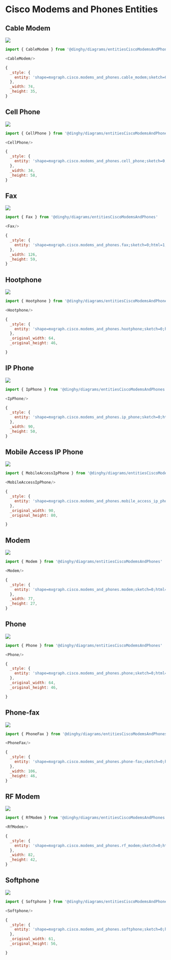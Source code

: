 
# Cisco Modems and Phones Entities


## Cable Modem

<Tabs>
  <TabItem value="Preview">

![](./cable-modem.png#drawio)

  </TabItem>
  <TabItem value="Usage">
    
```js
import { CableModem } from '@dinghy/diagrams/entitiesCiscoModemsAndPhones'

<CableModem/>
```

  </TabItem>
  <TabItem value="Definition">
    
```js
{
  _style: {
    entity: 'shape=mxgraph.cisco.modems_and_phones.cable_modem;sketch=0;html=1;pointerEvents=1;dashed=0;fillColor=#036897;strokeColor=#ffffff;strokeWidth=2;verticalLabelPosition=bottom;verticalAlign=top;align=center;outlineConnect=0;',
  },
  _width: 74,
  _height: 35,
}
```

  </TabItem>
</Tabs>


## Cell Phone

<Tabs>
  <TabItem value="Preview">

![](./cell-phone.png#drawio)

  </TabItem>
  <TabItem value="Usage">
    
```js
import { CellPhone } from '@dinghy/diagrams/entitiesCiscoModemsAndPhones'

<CellPhone/>
```

  </TabItem>
  <TabItem value="Definition">
    
```js
{
  _style: {
    entity: 'shape=mxgraph.cisco.modems_and_phones.cell_phone;sketch=0;html=1;pointerEvents=1;dashed=0;fillColor=#036897;strokeColor=#ffffff;strokeWidth=2;verticalLabelPosition=bottom;verticalAlign=top;align=center;outlineConnect=0;',
  },
  _width: 34,
  _height: 58,
}
```

  </TabItem>
</Tabs>


## Fax

<Tabs>
  <TabItem value="Preview">

![](./fax.png#drawio)

  </TabItem>
  <TabItem value="Usage">
    
```js
import { Fax } from '@dinghy/diagrams/entitiesCiscoModemsAndPhones'

<Fax/>
```

  </TabItem>
  <TabItem value="Definition">
    
```js
{
  _style: {
    entity: 'shape=mxgraph.cisco.modems_and_phones.fax;sketch=0;html=1;pointerEvents=1;dashed=0;fillColor=#036897;strokeColor=#ffffff;strokeWidth=2;verticalLabelPosition=bottom;verticalAlign=top;align=center;outlineConnect=0;',
  },
  _width: 126,
  _height: 59,
}
```

  </TabItem>
</Tabs>


## Hootphone

<Tabs>
  <TabItem value="Preview">

![](./hootphone.png#drawio)

  </TabItem>
  <TabItem value="Usage">
    
```js
import { Hootphone } from '@dinghy/diagrams/entitiesCiscoModemsAndPhones'

<Hootphone/>
```

  </TabItem>
  <TabItem value="Definition">
    
```js
{
  _style: {
    entity: 'shape=mxgraph.cisco.modems_and_phones.hootphone;sketch=0;html=1;pointerEvents=1;dashed=0;fillColor=#036897;strokeColor=#ffffff;strokeWidth=2;verticalLabelPosition=bottom;verticalAlign=top;align=center;outlineConnect=0;',
  },
  _original_width: 64,
  _original_height: 46,

}
```

  </TabItem>
</Tabs>


## IP Phone

<Tabs>
  <TabItem value="Preview">

![](./ip-phone.png#drawio)

  </TabItem>
  <TabItem value="Usage">
    
```js
import { IpPhone } from '@dinghy/diagrams/entitiesCiscoModemsAndPhones'

<IpPhone/>
```

  </TabItem>
  <TabItem value="Definition">
    
```js
{
  _style: {
    entity: 'shape=mxgraph.cisco.modems_and_phones.ip_phone;sketch=0;html=1;pointerEvents=1;dashed=0;fillColor=#036897;strokeColor=#ffffff;strokeWidth=2;verticalLabelPosition=bottom;verticalAlign=top;align=center;outlineConnect=0;',
  },
  _width: 90,
  _height: 50,
}
```

  </TabItem>
</Tabs>


## Mobile Access IP Phone

<Tabs>
  <TabItem value="Preview">

![](./mobile-access-ip-phone.png#drawio)

  </TabItem>
  <TabItem value="Usage">
    
```js
import { MobileAccessIpPhone } from '@dinghy/diagrams/entitiesCiscoModemsAndPhones'

<MobileAccessIpPhone/>
```

  </TabItem>
  <TabItem value="Definition">
    
```js
{
  _style: {
    entity: 'shape=mxgraph.cisco.modems_and_phones.mobile_access_ip_phone;sketch=0;html=1;pointerEvents=1;dashed=0;fillColor=#036897;strokeColor=#ffffff;strokeWidth=2;verticalLabelPosition=bottom;verticalAlign=top;align=center;outlineConnect=0;',
  },
  _original_width: 90,
  _original_height: 80,

}
```

  </TabItem>
</Tabs>


## Modem

<Tabs>
  <TabItem value="Preview">

![](./modem.png#drawio)

  </TabItem>
  <TabItem value="Usage">
    
```js
import { Modem } from '@dinghy/diagrams/entitiesCiscoModemsAndPhones'

<Modem/>
```

  </TabItem>
  <TabItem value="Definition">
    
```js
{
  _style: {
    entity: 'shape=mxgraph.cisco.modems_and_phones.modem;sketch=0;html=1;pointerEvents=1;dashed=0;fillColor=#036897;strokeColor=#ffffff;strokeWidth=2;verticalLabelPosition=bottom;verticalAlign=top;align=center;outlineConnect=0;',
  },
  _width: 77,
  _height: 27,
}
```

  </TabItem>
</Tabs>


## Phone

<Tabs>
  <TabItem value="Preview">

![](./phone.png#drawio)

  </TabItem>
  <TabItem value="Usage">
    
```js
import { Phone } from '@dinghy/diagrams/entitiesCiscoModemsAndPhones'

<Phone/>
```

  </TabItem>
  <TabItem value="Definition">
    
```js
{
  _style: {
    entity: 'shape=mxgraph.cisco.modems_and_phones.phone;sketch=0;html=1;pointerEvents=1;dashed=0;fillColor=#036897;strokeColor=#ffffff;strokeWidth=2;verticalLabelPosition=bottom;verticalAlign=top;align=center;outlineConnect=0;',
  },
  _original_width: 64,
  _original_height: 46,

}
```

  </TabItem>
</Tabs>


## Phone-fax

<Tabs>
  <TabItem value="Preview">

![](./phone-fax.png#drawio)

  </TabItem>
  <TabItem value="Usage">
    
```js
import { PhoneFax } from '@dinghy/diagrams/entitiesCiscoModemsAndPhones'

<PhoneFax/>
```

  </TabItem>
  <TabItem value="Definition">
    
```js
{
  _style: {
    entity: 'shape=mxgraph.cisco.modems_and_phones.phone-fax;sketch=0;html=1;pointerEvents=1;dashed=0;fillColor=#036897;strokeColor=#ffffff;strokeWidth=2;verticalLabelPosition=bottom;verticalAlign=top;align=center;outlineConnect=0;',
  },
  _width: 106,
  _height: 46,
}
```

  </TabItem>
</Tabs>


## RF Modem

<Tabs>
  <TabItem value="Preview">

![](./rf-modem.png#drawio)

  </TabItem>
  <TabItem value="Usage">
    
```js
import { RfModem } from '@dinghy/diagrams/entitiesCiscoModemsAndPhones'

<RfModem/>
```

  </TabItem>
  <TabItem value="Definition">
    
```js
{
  _style: {
    entity: 'shape=mxgraph.cisco.modems_and_phones.rf_modem;sketch=0;html=1;pointerEvents=1;dashed=0;fillColor=#036897;strokeColor=#ffffff;strokeWidth=2;verticalLabelPosition=bottom;verticalAlign=top;align=center;outlineConnect=0;',
  },
  _width: 82,
  _height: 42,
}
```

  </TabItem>
</Tabs>


## Softphone

<Tabs>
  <TabItem value="Preview">

![](./softphone.png#drawio)

  </TabItem>
  <TabItem value="Usage">
    
```js
import { Softphone } from '@dinghy/diagrams/entitiesCiscoModemsAndPhones'

<Softphone/>
```

  </TabItem>
  <TabItem value="Definition">
    
```js
{
  _style: {
    entity: 'shape=mxgraph.cisco.modems_and_phones.softphone;sketch=0;html=1;pointerEvents=1;dashed=0;fillColor=#036897;strokeColor=#ffffff;strokeWidth=2;verticalLabelPosition=bottom;verticalAlign=top;align=center;outlineConnect=0;',
  },
  _original_width: 61,
  _original_height: 56,

}
```

  </TabItem>
</Tabs>

